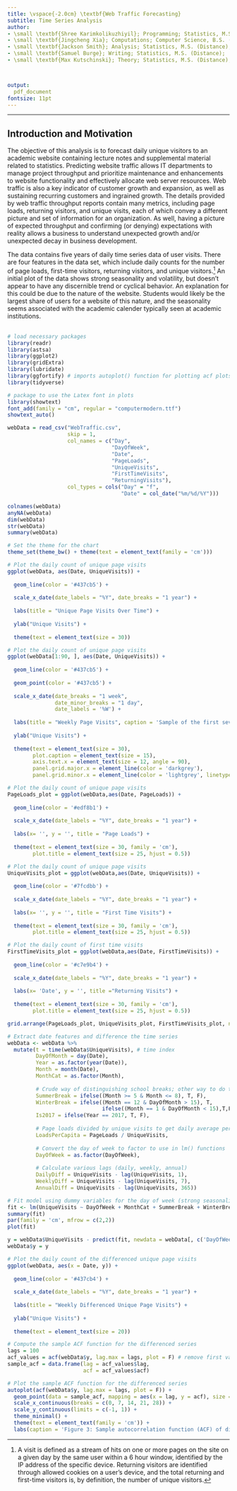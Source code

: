 ```yaml
---
title: \vspace{-2.0cm} \textbf{Web Traffic Forecasting}
subtitle: Time Series Analysis
author:
- \small \textbf{Shree Karimkolikuzhiyil}; Programming; Statistics, M.S. (Distance); [shreejesh\@tamu.edu](mailto:shreejesh@tamu.edu){.email}
- \small \textbf{Jingcheng Xia}; Computations; Computer Science, B.S. (On-Campus); [sixtyfour64\@tamu.edu](mailto:sixtyfour64@tamu.edu){.email}
- \small \textbf{Jackson Smith}; Analysis; Statistics, M.S. (Distance);  [jackson.t.smith\@tamu.edu](mailto:jackson.t.smith@tamu.edu){.email}
- \small \textbf{Samuel Burge}; Writing; Statistics, M.S. (Distance);  [samuelburge\@tamu.edu](mailto:samuelburge@tamu.edu){.email}
- \small \textbf{Max Kutschinski}; Theory; Statistics, M.S. (Distance); [mwk556\@tamu.edu](mailto:mwk556@tamu.edu){.email}



output:
  pdf_document
fontsize: 11pt
---
```

\vspace{-1.5cm}  

---
## Introduction and Motivation

<!-- Introduce Your data: Explain the context and background story of your data -->
The objective of this analysis is to forecast daily unique visitors to an academic website containing lecture notes and supplemental material related to statistics. Predicting website traffic allows IT departments to manage project throughput and prioritize maintenance and enhancements to website functionality and effectively allocate web server resources. Web traffic is also a key indicator of customer growth and expansion, as well as sustaining recurring customers and ingrained growth. The details provided by web traffic throughput reports contain many metrics, including page loads, returning visitors, and unique visits, each of which convey a different picture and set of information for an organization. As well, having a picture of expected throughput and confirming (or denying) expectations with reality allows a business to understand unexpected growth and/or unexpected decay in business development.

The data contains five years of daily time series data of user visits. There are four features in the data set, which include daily counts for the number of page loads, first-time visitors, returning visitors, and unique visitors.^[A visit is defined as a stream of hits on one or more pages on the site on a given day by the same user within a 6 hour window, identified by the IP address of the specific device. Returning visitors are identified through allowed cookies on a user's device, and the total returning and first-time visitors is, by definition, the number of unique visitors.] An initial plot of the data shows strong seasonality and volatility, but doesn't appear to have any discernible trend or cyclical behavior. An explanation for this could be due to the nature of the website. Students would likely be the largest share of users for a website of this nature, and the seasonality seems associated with the academic calender typically seen at academic institutions.  
\  

<!-- Plot the data and summarize your preliminary findings: trend, cycle, volatility, etc. -->
```r
# load necessary packages
library(readr)
library(astsa)
library(ggplot2)
library(gridExtra)
library(lubridate)
library(ggfortify) # imports autoplot() function for plotting acf plots more easily
library(tidyverse)

# package to use the Latex font in plots
library(showtext)
font_add(family = "cm", regular = "computermodern.ttf")
showtext_auto()

webData = read_csv("WebTraffic.csv",
                   skip = 1,
                   col_names = c("Day",
                                 "DayOfWeek",
                                 "Date",
                                 "PageLoads",
                                 "UniqueVisits",
                                 "FirstTimeVisits",
                                 "ReturningVisits"),
                   col_types = cols("Day" = "f",
                                    "Date" = col_date("%m/%d/%Y")))
```

```r
colnames(webData)
anyNA(webData)
dim(webData)
str(webData)
summary(webData)
```  


```r

# Set the theme for the chart
theme_set(theme_bw() + theme(text = element_text(family = 'cm')))

# Plot the daily count of unique page visits
ggplot(webData, aes(Date, UniqueVisits)) +
  
  geom_line(color = '#437cb5') +
  
  scale_x_date(date_labels = "%Y", date_breaks = "1 year") +
  
  labs(title = "Unique Page Visits Over Time") + 
  
  ylab("Unique Visits") +
  
  theme(text = element_text(size = 30)) 

# Plot the daily count of unique page visits
ggplot(webData[1:90, ], aes(Date, UniqueVisits)) +
  
  geom_line(color = '#437cb5') +
  
  geom_point(color = '#437cb5') +
  
  scale_x_date(date_breaks = "1 week",
               date_minor_breaks = "1 day",
               date_labels = '%W') +
  
  labs(title = "Weekly Page Visits", caption = 'Sample of the first several weeks in the time series to observe the weekly behavior in the data.') + 
  
  ylab("Unique Visits") +
  
  theme(text = element_text(size = 30),
        plot.caption = element_text(size = 15), 
        axis.text.x = element_text(size = 12, angle = 90),
        panel.grid.major.x = element_line(color = 'darkgrey'),
        panel.grid.minor.x = element_line(color = 'lightgrey', linetype = 'dashed')) 

```

```r
# Plot the daily count of unique page visits
PageLoads_plot = ggplot(webData,aes(Date, PageLoads)) +
  
  geom_line(color = '#edf8b1') +
  
  scale_x_date(date_labels = "%Y", date_breaks = "1 year") +
  
  labs(x= '', y = '', title = "Page Loads") +
  
  theme(text = element_text(size = 30, family = 'cm'),
        plot.title = element_text(size = 25, hjust = 0.5))

# Plot the daily count of unique page visits
UniqueVisits_plot = ggplot(webData,aes(Date, UniqueVisits)) +
  
  geom_line(color = '#7fcdbb') +
  
  scale_x_date(date_labels = "%Y", date_breaks = "1 year") +
  
  labs(x= '', y = '', title = "First Time Visits") +
  
  theme(text = element_text(size = 30, family = 'cm'),
        plot.title = element_text(size = 25, hjust = 0.5))

# Plot the daily count of first time visits
FirstTimeVisits_plot = ggplot(webData,aes(Date, FirstTimeVisits)) +
  
  geom_line(color = '#c7e9b4') +
  
  scale_x_date(date_labels = "%Y", date_breaks = "1 year") +
  
  labs(x= 'Date', y = '', title ="Returning Visits") +
  
  theme(text = element_text(size = 30, family = 'cm'),
        plot.title = element_text(size = 25, hjust = 0.5))

grid.arrange(PageLoads_plot, UniqueVisits_plot, FirstTimeVisits_plot, nrow = 3)
```

<!-- 6. Transform the data to stationarity using regression (follow Example 3.5 in the text
as much as possible); Explain differencing, log-transform,.... if used.  -->
```r

# Extract date features and difference the time series
webData <- webData %>%
  mutate(t = time(webData$UniqueVisits), # time index
         DayOfMonth = day(Date),
         Year = as.factor(year(Date)),
         Month = month(Date),
         MonthCat = as.factor(Month),
         
         # Crude way of distinguishing school breaks; other way to do this?
         SummerBreak = ifelse((Month >= 5 & Month <= 8), T, F),
         WinterBreak = ifelse((Month == 12 & DayOfMonth > 15), T,
                              ifelse((Month == 1 & DayOfMonth < 15),T,F)),
         Is2017 = ifelse(Year == 2017, T, F),
         
         # Page loads divided by unique visits to get daily average per capita
         LoadsPerCapita = PageLoads / UniqueVisits,
         
         # Convert the day of week to factor to use in lm() functions
         DayOfWeek = as.factor(DayOfWeek),
         
         # Calculate various lags (daily, weekly, annual)
         DailyDiff = UniqueVisits - lag(UniqueVisits, 1),
         WeeklyDiff = UniqueVisits - lag(UniqueVisits, 7),
         AnnualDiff = UniqueVisits - lag(UniqueVisits, 365))

# Fit model using dummy variables for the day of week (strong seasonality)
fit <- lm(UniqueVisits ~ DayOfWeek + MonthCat + SummerBreak + WinterBreak, data = webData)
summary(fit)
par(family = 'cm', mfrow = c(2,2))
plot(fit)

y = webData$UniqueVisits - predict(fit, newdata = webData[, c('DayOfWeek', 'MonthCat', 'SummerBreak', 'WinterBreak')])
webData$y = y

# Plot the daily count of the differenced unique page visits
ggplot(webData, aes(x = Date, y)) +
  
  geom_line(color = '#437cb4') +
  
  scale_x_date(date_labels = "%Y", date_breaks = "1 year") +
  
  labs(title = "Weekly Differenced Unique Page Visits") + 
  
  ylab("Unique Visits") +
  
  theme(text = element_text(size = 20))

# Compute the sample ACF function for the differenced series
lags = 100
acf_values = acf(webData$y, lag.max = lags, plot = F) # remove first value for diffs
sample_acf = data.frame(lag = acf_values$lag,
                        acf = acf_values$acf)

# Plot the sample ACF function for the differenced series
autoplot(acf(webData$y, lag.max = lags, plot = F)) +
  geom_point(data = sample_acf, mapping = aes(x = lag, y = acf), size = 0.5) +
  scale_x_continuous(breaks = c(0, 7, 14, 21, 28)) +
  scale_y_continuous(limits = c(-1, 1)) +
  theme_minimal() +
  theme(text = element_text(family = 'cm')) +
  labs(caption = 'Figure 3: Sample autocorrelation function (ACF) of differenced time series with 30 lags, showing the weekly seasonality (and associated autocorrelation) for weekly time periods.')

```

<!-- 7. ACF and PACF Plots: Use correlogram and partial correlogram to formulate ARMA(p,
q) models for the ”stationary” data. If in doubt, choose from AR models, these are
simple to estimate, interpret and predict. -->

<!-- 8. Fit and Forecast: Estimate the model parameters using simple-minded methods like
the least squares, Yule-Walker estimates, etc. -->

<!-- 9. Diagnostic: Check the residuals to see if they are white noise. -->

<!-- 10. You may want to consult the first three chapters of the text for notation, terminologies
and ideas. -->

<!-- 11. Incorporate as much as feasible the comments/questions came up during the first two
presentations. Use model building techniques from Chapter 5 -->
